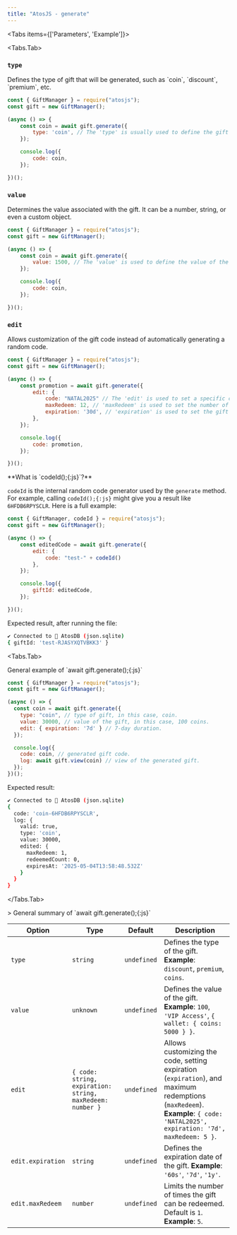 ```yaml
---
title: "AtosJS - generate"
---
```



<Tabs items={['Parameters', 'Example']}>

<Tabs.Tab> <Steps>

### `type`

<Callout type=".">
Defines the type of gift that will be generated, such as `coin`, `discount`, `premium`, etc.
</Callout>

```javascript filename="index.js" showLineNumbers copy 
const { GiftManager } = require("atosjs");
const gift = new GiftManager();

(async () => {
    const coin = await gift.generate({
        type: 'coin', // The 'type' is usually used to define the gift's name.
    });

    console.log({
        code: coin,
    });

})();
```

### `value`

<Callout type=".">
Determines the value associated with the gift. It can be a number, string, or even a custom object.
</Callout>

```javascript filename="index.js" showLineNumbers copy
const { GiftManager } = require("atosjs");
const gift = new GiftManager();

(async () => {
    const coin = await gift.generate({
        value: 1500, // The 'value' is used to define the value of the gift.
    });

    console.log({
        code: coin,
    });

})();
```

### `edit`

<Callout type=".">
Allows customization of the gift code instead of automatically generating a random code.
</Callout>

```javascript filename="index.js" showLineNumbers copy
const { GiftManager } = require("atosjs");
const gift = new GiftManager();

(async () => {
    const promotion = await gift.generate({
        edit: {
            code: "NATAL2025" // The 'edit' is used to set a specific code instead of generating a random code.
            maxRedeem: 12, // 'maxRedeem' is used to set the number of times the gift can be used.
            expiration: '30d', // 'expiration' is used to set the gift's validity period.
        },
    });

    console.log({
        code: promotion,
    });

})();
```

<Callout type="info">
**What is `codeId();{:js}`?**

`codeId` is the internal random code generator used by the `generate` method.
For example, calling `codeId();{:js}` might give you a result like `6HFDB6RPYSCLR`. Here is a full example:

```javascript filename="index.js" showLineNumbers copy
const { GiftManager, codeId } = require("atosjs");
const gift = new GiftManager();

(async () => {
    const editedCode = await gift.generate({
        edit: {
            code: "test-" + codeId()
        },
    });

    console.log({
        giftId: editedCode,
    });

})();
```

Expected result, after running the file:

```bash filename="Terminal"
✔ Connected to 🚀 AtosDB (json.sqlite)                                                                                                             2:24:20 AM
{ giftId: 'test-RJASYXQTVBKK3' }
```

</Callout>

</Steps>
</Tabs.Tab>

<Tabs.Tab>

<Callout type=".">
General example of `await gift.generate();{:js}`
</Callout>

```javascript filename="index.js" showLineNumbers copy
const { GiftManager } = require("atosjs");
const gift = new GiftManager();

(async () => {
  const coin = await gift.generate({
    type: "coin", // type of gift, in this case, coin.
    value: 30000, // value of the gift, in this case, 100 coins.
    edit: { expiration: '7d' } // 7-day duration.
  });

  console.log({
    code: coin, // generated gift code.
    log: await gift.view(coin) // view of the generated gift.
  });
})();
```

<Callout type=".">
<div style={{ display: 'flex', alignItems: 'center', gap: '0.5rem', fontSize: '1rem', fontWeight: 'bold' }}>
  <FaPlugCircleCheck size="1rem" />
  <span>Expected result:</span>
</div>

```bash filename="Terminal"
✔ Connected to 🚀 AtosDB (json.sqlite)                                                                                                             1:58:48 AM
{
  code: 'coin-6HFDB6RPYSCLR',
  log: {
    valid: true,
    type: 'coin',
    value: 30000,
    edited: {
      maxRedeem: 1,
      redeemedCount: 0,
      expiresAt: '2025-05-04T13:58:48.532Z'
    }
  }
}
```

</Callout>

</Tabs.Tab> </Tabs>

<Callout type=".">
> General summary of `await gift.generate();{:js}`
</Callout>

| Option            | Type                                                      | Default     | Description                                                                                                                                                                  |
| ----------------- | --------------------------------------------------------- | ----------- | ---------------------------------------------------------------------------------------------------------------------------------------------------------------------------- |
| `type`            | `string`                                                  | `undefined` | Defines the type of the gift. **Example**: `discount`, `premium`, `coins`.                                                                                                   |
| `value`           | `unknown`                                                 | `undefined` | Defines the value of the gift. **Example**: `100`, `'VIP Access'`, `{ wallet: { coins: 5000 } }`.                                                                            |
| `edit`            | `{ code: string, expiration: string, maxRedeem: number }` | `undefined` | Allows customizing the code, setting expiration (`expiration`), and maximum redemptions (`maxRedeem`). **Example**: `{ code: 'NATAL2025', expiration: '7d', maxRedeem: 5 }`. |
| `edit.expiration` | `string`                                                  | `undefined` | Defines the expiration date of the gift. **Example**: `'60s'`, `'7d'`, `'1y'`.                                                                                               |
| `edit.maxRedeem`  | `number`                                                  | `undefined` | Limits the number of times the gift can be redeemed. Default is `1`. **Example**: `5`.                                                                                       |
